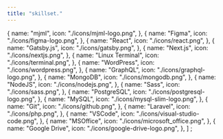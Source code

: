 ```yaml
---
title: "skillset."
---
```


  {
    name: "mjml",
    icon: "./icons/mjml-logo.png",
  },
  {
    name: "Figma",
    icon: "./icons/figma-logo.png",
  },
  {
    name: "React",
    icon: "./icons/react.png",
  },
  {
    name: "Gatsby.js",
    icon: "./icons/gatsby.png",
  },
  {
    name: "Next.js",
    icon: "./icons/nextjs.png",
  },
  {
    name: "Linux Terminal",
    icon: "./icons/terminal.png",
  },
  {
    name: "WordPress",
    icon: "./icons/wordpress.png",
  },
  {
    name: "GraphQL",
    icon: "./icons/graphql-logo.png",
  },
  {
    name: "MongoDB",
    icon: "./icons/mongodb.png",
  },
  {
    name: "NodeJS",
    icon: "./icons/nodejs.png",
  },
  {
    name: "Sass",
    icon: "./icons/sass.png",
  },
  {
    name: "PostgreSQL",
    icon: "./icons/postgresql-logo.png",
  },
  {
    name: "MySQL",
    icon: "./icons/mysql-slim-logo.png",
  },
  {
    name: "Git",
    icon: "./icons/github.png",
  },
  {
    name: "Laravel",
    icon: "./icons/php.png",
  },
  {
    name: "VSCode",
    icon: "./icons/visual-studio-code.png",
  },
  {
    name: "MSOffice",
    icon: "./icons/microsoft_office.png",
  },
  {
    name: "Google Drive",
    icon: "./icons/google-drive-logo.png",
  },
]
;
